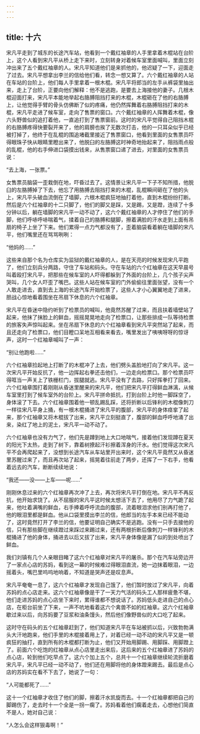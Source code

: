 ```yaml
---
---
---
```

title: 十六
---




宋凡平走到了城东的长途汽车站，他看到一个戴红袖章的人手里拿着木棍站在台阶上，这个人看到宋凡平从桥上走下来时，立刻转身对着候车室里面喊叫，里面立刻冲出来了五个戴红袖章的人。宋凡平知道他们是来抓他的，他迟疑了一下，迎面走了过去。宋凡平想拿出李兰的信给他们看，转念一想又算了。六个戴红袖章的人站在车站的台阶上，他们每人手里拿着一根木棍。宋凡平将郎当的左手从裤袋里抽出来，走上了台阶，正要向他们解释：他不是逃跑，是要去上海接他的妻子。几根木棍迎面打来，宋凡平本能地举起右胳膊阻挡打来的木棍，木棍砸在了他的右胳膊上，让他觉得手臂的骨头仿佛断了似的疼痛，他仍然挥舞着右胳膊阻挡打来的木棍，宋凡平走进了候车室，走向了售票的窗口。六个戴红袖章的人挥舞着木棍，像六头野兽似的追打着他，一直追打到了售票窗前。这时的宋凡平觉得自己阻挡木棍的右胳膊疼得快要裂开来了，他的肩膀也挨了无数次打击，他的一只耳朵似乎已经被打掉了，他终于在乱棍的围追堵截里接近了售票窗口，他看到里面的女售票员吓得眼珠子快从眼睛里瞪出来了，他脱臼的左胳膊这时神奇地抬起来了，阻挡雨点般的乱棍，他的右手伸进口袋摸出钱来，从售票窗口递了进去，对里面的女售票员说：

“去上海，一张票。”

女售票员脑袋一歪栽倒在地，吓昏过去了。这情景让宋凡平一下子不知所措，他脱臼的左胳膊掉了下去，他忘了用胳膊去阻挡打来的木棍，乱棍瞬间砸在了他的头上，宋凡平头破血流倒在了墙脚，六根木棍疯狂地抽打着他，直到木棍纷纷打断。然后是六个红袖章的十二只脚了，他们的脚又是踩，又是踢，又是蹬，连续了十多分钟以后，躺在墙脚的宋凡平一动不动了，这六个戴红袖章的人才停住了他们的手脚，他们呼哧呼哧喘着气，揉着自己的胳膊和腿脚，擦着满脸的汗水走到上面有吊扇的椅子上坐了下来。他们累得一点力气都没有了，歪着脑袋看着躺在墙脚的宋凡平，他们嘴里还在骂骂咧咧：

“他妈的……”

这些来自那个名为仓库实为监狱的戴红袖章的人，是在天亮的时候发现宋凡平跑了，他们立刻兵分两路，守住了车站和码头。守在车站的六个红袖章在这天早晨号叫着殴打宋凡平，把那些在候车室的人吓得都躲到了外面的台阶上，几个孩子尖声哭叫，几个女人吓歪了嘴巴。这些人站在候车室的门外偷偷往里面张望，没有一个人敢走进去，直到去上海的长途汽车开始检票了，这些人才小心翼翼地走了进来，胆战心惊地看着围坐在吊扇下休息的六个红袖章。

宋凡平在昏迷中隐约听到了检票员的喊叫，他竟然苏醒了过来，而且扶着墙壁站了起来，他抹了抹脸上的鲜血，摇摇晃晃地走向了检票口，让那些排成一队等待检票的旅客失声惊叫起来。坐在吊扇下休息的六个红袖章看到宋凡平突然站了起来，而且还走向了检票口，他们目瞪口呆地互相看来看去，嘴里发出了咦咦呀呀的惊讶声，这时一个红袖章喊叫了一声：

“别让他跑啦……”

六个红袖章捡起地上打断了的木棍冲了上去，他们劈头盖脸地打向了宋凡平。这一次宋凡平开始反抗了，他一边挥起右拳还击他们，一边走向检票口。那个检票员吓得哐当一声关上了铁栅栏门，拔腿就逃。宋凡平没有了去路，只好挥拳打了回来。六个红袖章围打着刚刚从昏迷里醒来的宋凡平，他们把宋凡平打得鲜血淋漓，从候车室里打到了候车室外的台阶上。宋凡平拼命抵抗，打到台阶上时他一脚踩空了，身体滚了下去。六个红袖章围着他一顿乱踢乱踩，还将折断以后锋利的木棍像刺刀一样往宋凡平身上捅，有一根木棍捅进了宋凡平的腹部，宋凡平的身体痉挛了起来，那个红袖章又将木棍拔了出来，宋凡平立刻挺直了，腹部的鲜血呼呼地涌了出来，染红了地上的泥土，宋凡平一动不动了。

六个红袖章也没有力气了，他们先是蹲到地上大口地喘气，接着他们发现蹲在夏天的阳光下太热，走到了树下，靠着树撩起汗衫擦着浑身的汗水。他们觉得这次宋凡平不会再爬起来了，没想到长途汽车从车站里开出来时，这个宋凡平竟然又从昏迷里苏醒过来了，而且再次站了起来，摇晃着往前走了两步，还挥了一下右手，他看着远去的汽车，断断续续地说：

“我还——没——上车——呢……”

刚刚休息过来的六个红袖章再次冲了上去，再次将宋凡平打倒在地。宋凡平不再反抗，他开始求饶了。从不屈服的宋凡平这时候太想活下去了，他用尽了力气跪了起来，他吐着满嘴的鲜血，右手捧着呼呼流血的腹部，流着眼泪求他们别再打他了，他的眼泪里都是鲜血。他从口袋里摸出李兰的信，他郎当的左手本来已经不能动了，这时竟然打开了李兰的信，他要证明自己确实不是逃跑。没有一只手去接他的信，只有那些脚在继续蹬过来踩过来踢过来，还有两根折断后像刺刀一样锋利的木棍捅进了他的身体，捅进去以后又拔了出来，宋凡平身体像是漏了似的到处喷出了鲜血。

我们刘镇有几个人亲眼目睹了这六个红袖章对宋凡平的屠杀。那个在汽车站旁边开了一家点心店的苏妈，看到这一幕的时候难过得眼泪直流，她一边抹着眼泪，一边摇着头，嘴巴里呜呜地响着，不知道是哭声还是叹息声。

宋凡平奄奄一息了，这六个红袖章才发现自己饿了，他们暂时放过了宋凡平，向着苏妈的点心店走来。这六个红袖章像是干了一天力气活的码头工人那样疲惫不堪，他们走进苏妈的点心店坐下来时，累得谁都不想说话了。苏妈低头走进自己的点心店，在柜台前坐了下来，一声不吭地看着这六个禽兽不如的红袖章。这六个红袖章歇过来以后，向苏妈要了豆浆和油条馒头，然后他们像野兽似的大口吃了起来。

这时守在码头的五个红袖章赶到了，他们知道宋凡平在车站被抓以后，兴致勃勃满头大汗地跑来，他们手里的木棍接着用上了，对着已经一动不动的宋凡平又是一顿疯狂的抽打，直到所有的木棍都打断为止，他们又开始用脚踢、用脚踩、用脚蹬上了。前面六个吃饱的红袖章从点心店里走出来后，这后来的五个红袖章进了苏妈的点心店，轮到他们吃早点了。这六个加上五个，总共十一个红袖章继续轮流折磨着宋凡平，宋凡平已经一动不动了，他们还在用脚将他的身体蹬来踢去。最后是点心店的苏妈实在看不下去了，她说了一句：

“人可能都死了……”

这十一个红袖章才收住了他们的脚，擦着汗水凯旋而去。十一个红袖章都把自己的脚踢伤了，走去时十一个全是一拐一瘸了。苏妈看着他们瘸着走去，心想他们简直不是人，她对自己说：

“人怎么会这样狠毒啊！”